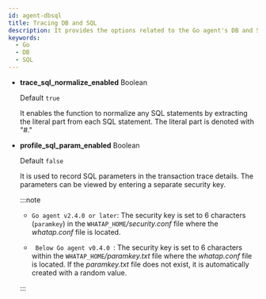 ```yaml
---
id: agent-dbsql
title: Tracing DB and SQL
description: It provides the options related to the Go agent's DB and SQL.
keywords:
  - Go
  - DB
  - SQL
---
```


- **trace_sql_normalize_enabled** <span class='type'>Boolean</span>

  Default `true`

  It enables the function to normalize any SQL statements by extracting the literal part from each SQL statement. The literal part is denoted with "#."

- **profile_sql_param_enabled** <span class='type'>Boolean</span><ScrollToLink anchor='profile-sql-param' />

  Default `false`

  It is used to record SQL parameters in the transaction trace details. The parameters can be viewed by entering a separate security key.

  :::note

  - <code class="my">Go agent v2.4.0 or later</code>: The security key is set to 6 characters (`paramkey`) in the `WHATAP_HOME`*/security.conf* file where the *whatap.conf* file is located.

  - <code class="my"> Below Go agent v0.4.0 </code>: The security key is set to 6 characters within the `WHATAP_HOME`*/paramkey.txt* file where the *whatap.conf* file is located. If the *paramkey.txt* file does not exist, it is automatically created with a random value.

  :::
